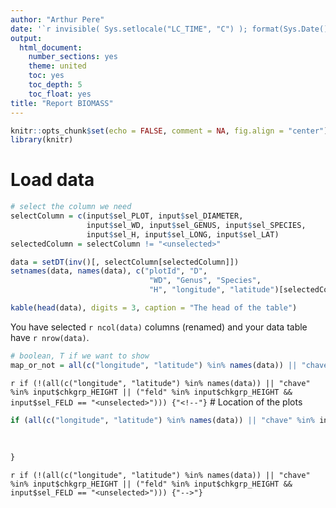 ```yaml
---
author: "Arthur Pere"
date: '`r invisible( Sys.setlocale("LC_TIME", "C") ); format(Sys.Date(), "%B %d, %Y")`'
output:
  html_document:
    number_sections: yes
    theme: united
    toc: yes
    toc_depth: 5
    toc_float: yes
title: "Report BIOMASS"
---
```


```r
knitr::opts_chunk$set(echo = FALSE, comment = NA, fig.align = "center")
library(knitr)
```



# Load data
```r

# select the column we need
selectColumn = c(input$sel_PLOT, input$sel_DIAMETER,
                 input$sel_WD, input$sel_GENUS, input$sel_SPECIES, 
                 input$sel_H, input$sel_LONG, input$sel_LAT)
selectedColumn = selectColumn != "<unselected>"

data = setDT(inv()[, selectColumn[selectedColumn]])
setnames(data, names(data), c("plotId", "D",
                               "WD", "Genus", "Species",
                               "H", "longitude", "latitude")[selectedColumn])

kable(head(data), digits = 3, caption = "The head of the table")

```

You have selected `r ncol(data)` columns (renamed) and your data table have `r nrow(data)`.

```r
# boolean, T if we want to show
map_or_not = all(c("longitude", "latitude") %in% names(data)) || "chave" %in% input$chkgrp_HEIGHT || ("feld" %in% input$chkgrp_HEIGHT && input$sel_FELD == "<unselected>")
```



`r if (!(all(c("longitude", "latitude") %in% names(data)) || "chave" %in% input$chkgrp_HEIGHT || ("feld" %in% input$chkgrp_HEIGHT && input$sel_FELD == "<unselected>"))) {"<!--"}`
# Location of the plots
```r

if (all(c("longitude", "latitude") %in% names(data)) || "chave" %in% input$chkgrp_HEIGHT || ("feld" %in% input$chkgrp_HEIGHT && input$sel_FELD == "<unselected>")) {
  
  
  
}
```
`r if (!(all(c("longitude", "latitude") %in% names(data)) || "chave" %in% input$chkgrp_HEIGHT || ("feld" %in% input$chkgrp_HEIGHT && input$sel_FELD == "<unselected>"))) {"-->"}`

